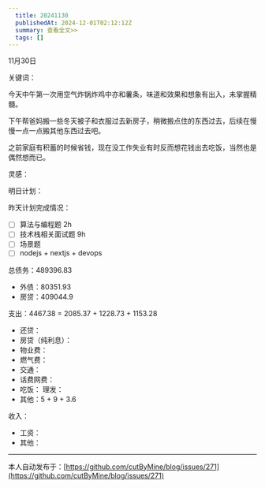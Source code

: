 ```yaml
---
  title: 20241130
  publishedAt: 2024-12-01T02:12:12Z
  summary: 查看全文>>
  tags: []
---
```


11月30日 

关键词：

今天中午第一次用空气炸锅炸鸡中亦和薯条，味道和效果和想象有出入，未掌握精髓。

下午帮爸妈搬一些冬天被子和衣服过去新房子，稍微搬点住的东西过去，后续在慢慢一点一点搬其他东西过去吧。

之前家庭有积蓄的时候省钱，现在没工作失业有时反而想花钱出去吃饭，当然也是偶然想而已。

灵感：

明日计划：

昨天计划完成情况：
- [ ] 算法与编程题 2h
- [ ] 技术栈相关面试题 9h
- [ ] 场景题
- [ ] nodejs + nextjs + devops

总债务：489396.83
- 外债：80351.93
- 房贷：409044.9

支出：4467.38 = 2085.37 + 1228.73 + 1153.28
- 还贷：
- 房贷（纯利息）：
- 物业费：
- 燃气费：
- 交通：
- 话费网费：
- 吃饭：
 理发：
- 其他：5 + 9 + 3.6

收入：
- 工资：
- 其他：


---
本人自动发布于：[https://github.com/cutByMine/blog/issues/271](https://github.com/cutByMine/blog/issues/271)
